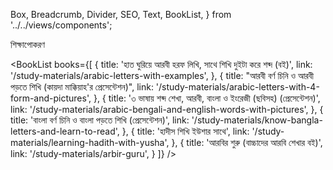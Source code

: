   Box,
  Breadcrumb,
  Divider,
  SEO,
  Text,
  BookList,
} from '../../views/components';

<SEO pageTitle="শিক্ষাপোকরণ" />
<Box maxWidth={960} margin="0 auto" padding={{ xs: 3, sm: 4 }}>

<Text variant="h2" textAlign="center">
  শিক্ষাপোকরণ
</Text>
<Divider />
<Breadcrumb
  links={[
    { url: '/', name: 'নীড়পাতা' },
    { url: '/study-materials/', name: 'শিক্ষাপোকরণ', isCurrentPage: true },
  ]}
/>
<Divider />

<BookList
  books={[
    {
      title: 'হাত ঘুরিয়ে আরবী হরফ লিখি, সাথে শিখি দুইটা করে শব্দ (বই)',
      link: '/study-materials/arabic-letters-with-examples',
    },
    {
      title: "আরবী বর্ণ চিনি ও আরবী পড়তে শিখি (কায়দা মাক্কিয়াহ'র প্রেসেন্টেশন)",
      link: '/study-materials/arabic-letters-with-4-form-and-pictures',
    },
    {
      title: '৩ ভাষায় শব্দ শেখা, আরবী, বাংলা ও ইংরেজী (ছবিসহ) (প্রেসেন্টেশন)',
      link: '/study-materials/arabic-bengali-and-english-words-with-pictures',
    },
    {
      title: 'বাংলা বর্ণ চিনি ও বাংলা পড়তে শিখি (প্রেসেন্টেশন)',
      link: '/study-materials/know-bangla-letters-and-learn-to-read',
    },
    {
      title: 'হাদীস শিখি ইউশার সাথে',
      link: '/study-materials/learning-hadith-with-yusha',
    },
    {
      title: 'আরবির শুরু (বাচ্চাদের আরবি শেখার বই)',
      link: '/study-materials/arbir-guru',
    }
  ]}
/>

</Box>
